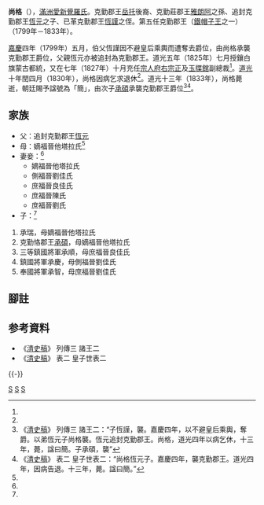 {{Manchu name|[[爱新觉罗氏|爱新觉罗]]}}
'''尚格'''（{{Bd|1770年|11月17日（乾隆三十五年十月初一）<ref name=ax>《[[愛新覺羅宗譜|愛新覺羅宗譜]]》乙冊，3166－3167頁。</ref>|1833年|4月12日（道光十三年二月二十三）<ref name=ax/>}}），[[滿洲|滿洲]][[愛新覺羅氏|愛新覺羅氏]]。克勤郡王[[岳托|岳托]]後裔、克勤莊郡王[[雅朗阿|雅朗阿]]之孫、追封克勤郡王[[恆元|恆元]]之子、已革克勤郡王[[恆謹|恆謹]]之侄。第五任克勤郡王（[[鐵帽子王|鐵帽子王]]之一）（1799年－1833年）。

[[嘉慶|嘉慶]]四年（1799年）五月，伯父恆謹因不避皇后乘輿而遭奪去爵位，由尚格承襲克勤郡王爵位，父親恆元亦被追封為克勤郡王。道光五年（1825年）七月授鑲白旗蒙古都統，又在七年（1827年）十月充任[[宗人府|宗人府]][[右宗正|右宗正]]及[[玉牒館|玉牒館]]副總裁<ref name=ax/>。[[道光|道光]]十年閏四月（1830年），尚格因病乞求退休<ref name=ax/>。道光十三年（1833年），尚格薨逝，朝廷賜予諡號為「簡」，由次子[[承碩|承碩]]承襲克勤郡王爵位<ref>《[[清史稿|清史稿]]》 列傳三 諸王二：“子恆謹，襲。嘉慶四年，以不避皇后乘輿，奪爵。以弟恆元子尚格襲。恆元追封克勤郡王。尚格，道光四年以病乞休，十三年，薨，諡曰簡。子承碩，襲”</ref><ref>《[[清史稿|清史稿]]》 表二 皇子世表二：“尚格恆元子。嘉慶四年，襲克勤郡王。道光四年，因病告退。十三年，薨。諡曰簡。”</ref>{{Notetag|《清史稿》誤記乞休時間。}}。

==家族==
*父：追封克勤郡王[[恆元|恆元]]
*母：嫡福晉他塔拉氏<ref name=ax/>
*妻妾：<ref name=ax/>
**嫡福晉他塔拉氏
**側福晉劉佳氏
**庶福晉良佳氏
**庶福晉陳氏
**庶福晉劉氏
*子：<ref name=ax/>
#承瑞，母嫡福晉他塔拉氏
#克勤恪郡王[[承碩|承碩]]，母嫡福晉他塔拉氏
#三等鎮國將軍承順，母庶福晉良佳氏
#鎮國將軍承慶，母側福晉劉佳氏
#奉國將軍承智，母庶福晉劉佳氏

==腳註==
{{noteFoot}}

== 参考資料 ==
{{reflist}}
* 《[[清史稿|清史稿]]》 列傳三 諸王二
* 《[[清史稿|清史稿]]》 表二 皇子世表二

{{-}}
{{start box}}
{{s-hou|克勤郡王世系|1770年|11月17日|1833年|4月12日|清太祖世系}}
{{s-roy}}
{{s-before|伯父已革克勤郡王[[恆謹|恆謹]]}}
{{s-title|[[克勤郡王|克勤郡王]]|1799年－1833年}}
{{s-after|次子克勤恪郡王[[承碩|承碩]]}}
{{end box}}

[[Category:愛新覺羅氏|S]]
[[Category:克勤郡王|S]]
[[Category:鑲白旗蒙古都統|S]]
{{清朝人物小作品}}